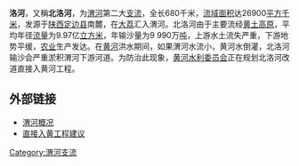 '''洛河'''，又稱'''北洛河'''，为[[渭河|渭河]]第二大[[支流|支流]]，全长680千米，[[流域|流域]][[面积|面积]]达26900[[平方千米|平方千米]]，发源于[[陕西|陕西]][[定边县|定边县]]{{WikidataLink|Q28804389}}南麓，在[[大荔|大荔]]汇入渭河。北洛河由于主要流经[[黄土高原|黄土高原]]，平均年径[[流量|流量]]为9.97亿[[立方米|立方米]]，年输沙量为9 990万[[吨|吨]]，上游水土流失严重，下游地势平缓，[[农业|农业]]生产发达。在[[黄河|黄河]]洪水期间，如果渭河水流小，黄河水倒灌，北洛河输沙会严重淤积渭河下游河道。为防治此现象，[[黄河水利委员会|黄河水利委员会]]正在规划北洛河改道直接入黄河工程。

==外部链接==
*[http://www.weihe.gov.cn/gk.asp 渭河概况] {{Wayback|url=http://www.weihe.gov.cn/gk.asp |date=20120304055401 }}
*[http://www.sxhwj.gov.cn/Article.asp?ID=1587 直接入黄工程建议]{{dead link|date=2018年3月 |bot=InternetArchiveBot |fix-attempted=yes }}

{{黄河|nocat}}
[[Category:渭河支流|Category:渭河支流]]